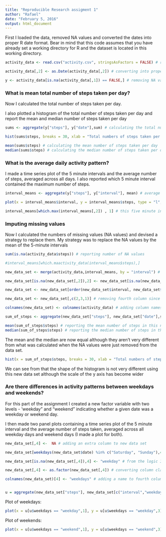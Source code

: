```yaml
---
title: "Reproducible Research assigment 1"
author: "Rafael"
date: "February 5, 2016"
output: html_document
---
```

        
First I loaded the data, removed NA values and converted the dates into proper R date format.
Bear in mind that this code assumes that you have already set a working directory for R and the dataset is located in this working directory.


```r

activity_data <- read.csv("activity.csv", stringsAsFactors = FALSE) # reading in data

activity_data[,2] <- as.Date(activity_data[,2]) # converting into proper date format

y <- activity_data[is.na(activity_data[,1]) == FALSE,] # removing NA values

```

### What is mean total number of steps taken per day?


Now I calculated the total number of steps taken per day.

I also plotted a histogram of the total number of steps taken per day and report the mean and median number of steps taken per day
```r

sums <- aggregate(y["steps"], y["date"],sum) # calculating the total number of steps taken per day

hist(sums$steps, breaks = 30, xlab = "Total numbers of steps taken per day", main = "Histogram of total number of steps taken per day", col = "green") # making a histogram of the total number of steps taken each day

mean(sums$steps) # calculating the mean number of steps taken per day
median(sums$steps) # calculating the median number of steps taken per day

```

### What is the average daily activity pattern?



I made a time series plot of the 5 minute intervals and the average number of steps, averaged across all days.  I also reported which 5 minute interval contained the maximum number of steps.

```r

interval_means <- aggregate(y["steps"], y["interval"], mean) # average number of steps taken per 5-minute interval, averaged across all days

plot(x = interval_means$interval, y = interval_means$steps, type = "l", xlab = "5 minute intervals", ylab = "Average number of steps taken per 5 minute interval", main = "Average number of steps taken per 5 minute interval") # time series plot of the 5-minute intervals and the average number of steps taken, averaged across all days

interval_means[which.max(interval_means[,2]) , 1] # this five minute interval contained the maximum number of steps


```





### Imputing missing values



Now I calculated the numbers of missing values (NA values) and devised a strategy to replace them.
My strategy was to replace the NA values by the mean of the 5-minute intervals

```r


sum(is.na(activity_data$steps)) # reporting number of NA values

#interval_means[which.maactivity_data(interval_means$steps),]

new_data_set <- merge(activity_data,interval_means, by = "interval") # merging acitivity_data with interval means in order to replace NA values with mean of 5 minute intervals

new_data_set[is.na(new_data_set[,2]),2] <- new_data_set[is.na(new_data_set[,2]),4] # finally removing NA values

new_data_set <- new_data_set[order(new_data_set$interval, new_data_set$date),] # ordering data by date (earlier dates come first)

new_data_set <- new_data_set[,c(2,3,1)] # removing fourth column since it is not needed anymore

colnames(new_data_set) <- colnames(activity_data) # adding column names

sum_of_steps <- aggregate(new_data_set["steps"], new_data_set["date"],sum) # calculating new sum of numbers of steps now that NA values have been replaced by 5 minute averages

mean(sum_of_steps$steps) # reporting the mean number of steps in this new data set
median(sum_of_steps$steps) # reporting the median number of steps in this new data set

```

The mean and the median are now equal although they aren't very different from what was calculated when the NA values were just removed from the data set.


```r

hist(x = sum_of_steps$steps, breaks = 30, xlab = "Total numbers of steps taken per day", main = "Histogram of total number of steps taken per day", col = "green") # plotting histogram

```

We can see from that the shape of the histogram is not very different using this new data set although the scale of the y axis has become wider

### Are there differences in activity patterns between weekdays and weekends? 



For this part of the assignment I created a new factor variable with two levels - 'weekday" and "weekend" indicating whether a given date was a weekday or weekend day.

I then made two panel plots containing a time series plot of the 5 minute interval and the average number of steps taken, averaged across all weekday days and weekend days (I made a plot for both).



```r

new_data_set[,4] <-  NA # adding an extra column to new data set

new_data_set[weekdays(new_data_set$date) %in% c("Saturday", "Sunday"),4] = "weekend" # adding which days are weekends

new_data_set[is.na(new_data_set[,4]),4] <- "weekday" # from the logic I used above, all NA values will be weekdays now

new_data_set[,4] <- as.factor(new_data_set[,4]) # converting column class from character to factor

colnames(new_data_set)[4] <- "weekdays" # adding a name to fourth column


u = aggregate(new_data_set["steps"], new_data_set[c("interval","weekdays")], mean) # calculating the mean numbers of step averaged across weedays and weekends


```

Plot of weekdays:

```r

plot(x = u[u$weekdays == "weekday",1], y = u[u$weekdays == "weekday",3], type = "l", xlab = "5 minute intervals", ylab = "Average number of steps taken per 5 minute interval", main = "Weekdays") # plot of weekdays

```

Plot of weekends:

```r

plot(x = u[u$weekdays == "weekend",1], y = u[u$weekdays == "weekend",3], type = "l", xlab = "5 minute intervals", ylab = "Average number of steps taken per 5 minute interval", main = "Weekends") # plot of weekends
```
